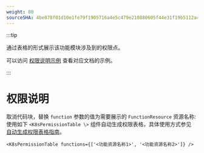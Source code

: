 ```yaml
---
weight: 80
sourceSHA: 4be078f01d10e1fe79f1905716a4e5c479e210880605f44e31f19b5112a48feb
---
```


:::tip

通过表格的形式展示该功能模块涉及到的权限点。

可以访问 [权限说明示例](https://product-doc-guide.alauda.cn/template/permissions/example.html) 查看对应文档的示例。

:::

# 权限说明

取消代码块，替换 `function` 参数的值为需要展示的 `FunctionResource` 资源名称:
使用如下 `<K8sPermissionTable \>` 组件自动生成权限表格，具体使用方式参见 [自动生成权限表格指南](https://product-doc-guide.alauda.cn/guide/auto_gen_permissions.html)。

```mdx
<K8sPermissionTable functions={['<功能资源名称1>', '<功能资源名称2>']} />
```
